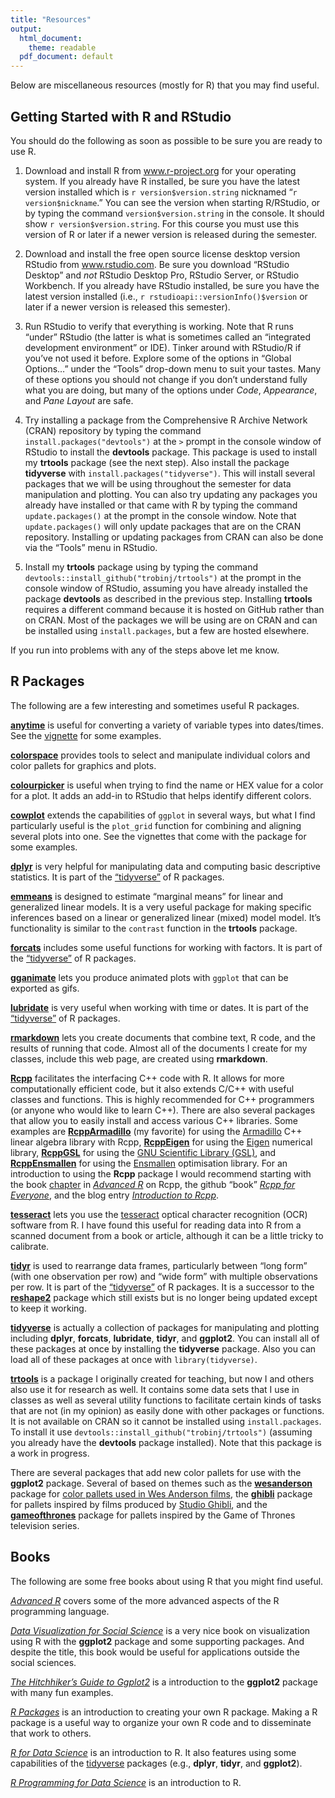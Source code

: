 ---
title: "Resources"
output:
  html_document:
    theme: readable
  pdf_document: default
---

Below are miscellaneous resources (mostly for R) that you may find useful.

## Getting Started with R and RStudio

You should do the following as soon as possible to be sure you are ready to use R. 

1. Download and install R from [www.r-project.org](https://www.r-project.org) for your operating system. If you already have R installed, be sure you have the latest version installed which is `r version$version.string` nicknamed "`r version$nickname`." You can see the version when starting R/RStudio, or by typing the command `version$version.string` in the console. It should show ``r version$version.string``. For this course you must use this version of R or later if a newer version is released during the semester. 

0. Download and install the free open source license desktop version RStudio from [www.rstudio.com](https://www.rstudio.com). Be sure you download "RStudio Desktop" and *not* RStudio Desktop Pro, RStudio Server, or RStudio Workbench. If you already have RStudio installed, be sure you have the latest version installed (i.e., `r rstudioapi::versionInfo()$version` or later if a newer version is released this semester).

0. Run RStudio to verify that everything is working. Note that R runs "under" RStudio (the latter is what is sometimes called an "integrated development environment" or IDE). Tinker around with RStudio/R if you've not used it before. Explore some of the options in "Global Options..." under the "Tools" drop-down menu to suit your tastes. Many of these options you should not change if you don't understand fully what you are doing, but many of the options under *Code*, *Appearance*, and *Pane Layout* are safe. 

0. Try installing a package from the Comprehensive R Archive Network (CRAN) repository by typing the command `install.packages("devtools")` at the `>` prompt in the console window of RStudio to install the **devtools** package. This package is used to install my **trtools** package (see the next step). Also install the package **tidyverse** with `install.packages("tidyverse")`. This will install several packages that we will be using throughout the semester for data manipulation and plotting. You can also try updating any packages you already have installed or that came with R by typing the command `update.packages()` at the prompt in the console window. Note that `update.packages()` will only update packages that are on the CRAN repository. Installing or updating packages from CRAN can also be done via the "Tools" menu in RStudio. 

0. Install my **trtools** package using by typing the command `devtools::install_github("trobinj/trtools")` at the prompt in the console window of RStudio, assuming you have already installed the package **devtools** as described in the previous step. Installing **trtools** requires a different command because it is hosted on GitHub rather than on CRAN. Most of the packages we will be using are on CRAN and can be installed using `install.packages`, but a few are hosted elsewhere. 

If you run into problems with any of the steps above let me know.

## R Packages

The following are a few interesting and sometimes useful R packages. 

[**anytime**](https://cran.r-project.org/web/packages/anytime/index.html) is useful for converting a variety of variable types into dates/times. See the [vignette](https://cran.r-project.org/web/packages/anytime/vignettes/anytime-introduction.pdf) for some examples. 

[**colorspace**](http://colorspace.r-forge.r-project.org) provides tools to select and manipulate individual colors and color pallets for graphics and plots.

[**colourpicker**](https://github.com/daattali/colourpicker) is useful when trying to find the name or HEX value for a color for a plot. It adds an add-in to RStudio that helps identify different colors. 

[**cowplot**](https://cran.r-project.org/web/packages/cowplot/index.html) extends the capabilities of `ggplot` in several ways, but what I find particularly useful is the `plot_grid` function for combining and aligning several plots into one. See the vignettes that come with the package for some examples. 

[**dplyr**](http://dplyr.tidyverse.org) is very helpful for manipulating data and computing basic descriptive statistics. It is part of the ["tidyverse"](https://www.tidyverse.org) of R packages. 

[**emmeans**](https://cran.r-project.org/web/packages/emmeans/index.html) is designed to estimate "marginal means" for linear and generalized linear models. It is a very useful package for making specific inferences based on a linear or generalized linear (mixed) model model. It's functionality is similar to the `contrast` function in the **trtools** package. 

[**forcats**](https://github.com/tidyverse/forcats) includes some useful functions for working with factors. It is part of the ["tidyverse"](https://www.tidyverse.org) of R packages.

[**gganimate**](https://github.com/thomasp85/gganimate) lets you produce animated plots with `ggplot` that can be exported as gifs.

[**lubridate**](http://lubridate.tidyverse.org) is very useful when working with time or dates. It is part of the ["tidyverse"](https://www.tidyverse.org) of R packages. 

[**rmarkdown**](http://rmarkdown.rstudio.com) lets you create documents that combine text, R code, and the results of running that code. Almost all of the documents I create for my classes, include this web page, are created using **rmarkdown**. 

[**Rcpp**](http://dirk.eddelbuettel.com/code/rcpp.html) facilitates the interfacing C++ code with R. It allows for more computationally efficient code, but it also extends C/C++ with useful classes and functions. This is highly recommended for C++ programmers (or anyone who would like to learn C++). There are also several packages that allow you to easily install and access various C++ libraries. Some examples are [**RcppArmadillo**](http://dirk.eddelbuettel.com/code/rcpp.armadillo.html) (my favorite) for using the [Armadillo](http://arma.sourceforge.net) C++ linear algebra library with Rcpp, [**RcppEigen**](http://dirk.eddelbuettel.com/code/rcpp.eigen.html) for using the [Eigen](http://eigen.tuxfamily.org/index.php?title=Main_Page) numerical library, [**RcppGSL**](http://dirk.eddelbuettel.com/code/rcpp.gsl.html) for using the [GNU Scientific Library (GSL)](https://www.gnu.org/software/gsl), and [**RcppEnsmallen**](https://cran.r-project.org/web/packages/RcppEnsmallen/index.html) for using the [Ensmallen](https://github.com/mlpack/ensmallen) optimisation library. For an introduction to using the **Rcpp** package I would recommend starting with the book [chapter](http://adv-r.had.co.nz/Rcpp.html) in [*Advanced R*](http://r-pkgs.had.co.nz) on Rcpp, the github "book" [*Rcpp for Everyone*](https://teuder.github.io/rcpp4everyone_en), and the blog entry [*Introduction to Rcpp*](https://zenglix.github.io/Rcpp_basic).

[**tesseract**](https://cran.r-project.org/web/packages/tesseract/index.html) lets you use the [tesseract](https://en.wikipedia.org/wiki/Tesseract_(software)) optical character recognition (OCR) software from R. I have found this useful for reading data into R from a scanned document from a book or article, although it can be a little tricky to calibrate. 

[**tidyr**](http://tidyr.tidyverse.org) is used to rearrange data frames, particularly between "long form" (with one observation per row) and "wide form" with multiple observations per row. It is part of the ["tidyverse"](https://www.tidyverse.org) of R packages. It is a successor to the [**reshape2**](https://github.com/hadley/reshape) package which still exists but is no longer being updated except to keep it working.  

[**tidyverse**](https://www.tidyverse.org/) is actually a collection of packages for manipulating and plotting including **dplyr**, **forcats**, **lubridate**, **tidyr**, and **ggplot2**. You can install all of these packages at once by installing the **tidyverse** package. Also you can load all of these packages at once with `library(tidyverse)`. 

[**trtools**](https://github.com/trobinj/trtools) is a package I originally created for teaching, but now I and others also use it for research as well. It contains some data sets that I use in classes as well as several utility functions to facilitate certain kinds of tasks that are not (in my opinion) as easily done with other packages or functions. It is not available on CRAN so it cannot be installed using `install.packages`. To install it use `devtools::install_github("trobinj/trtools")` (assuming you already have the **devtools** package installed). Note that this package is a work in progress. 

There are several packages that add new color pallets for use with the **ggplot2** package. Several of based on themes such as the [**wesanderson**](https://github.com/karthik/wesanderson) package for [color pallets used in Wes Anderson films](https://wesandersonpalettes.tumblr.com), the [**ghibli**](https://github.com/ewenme/ghibli) package for pallets inspired by films produced by [Studio Ghibli](https://en.wikipedia.org/wiki/Studio_Ghibli), and the [**gameofthrones**](https://github.com/aljrico/gameofthrones) package for pallets inspired by the Game of Thrones television series. 

## Books

The following are some free books about using R that you might find useful. 

[*Advanced R*](http://r-pkgs.had.co.nz) covers some of the more advanced aspects of the R programming language. 

[*Data Visualization for Social Science*](http://socviz.co) is a very nice book on visualization using R with the **ggplot2** package and some supporting packages. And despite the title, this book would be useful for applications outside the social sciences.

[*The Hitchhiker's Guide to Ggplot2*](https://leanpub.com/hitchhikers_ggplot2) is a introduction to the **ggplot2** package with many fun examples.  

[*R Packages*](http://r-pkgs.had.co.nz) is an introduction to creating your own R package. Making a R package is a useful way to organize your own R code and to disseminate that work to others. 

[*R for Data Science*](http://r4ds.had.co.nz) is an introduction to R. It also features using some capabilities of the [tidyverse](www.tidyverse.org) packages (e.g., **dplyr**, **tidyr**, and **ggplot2**).

[*R Programming for Data Science*](https://www.cs.upc.edu/~robert/teaching/estadistica/rprogramming.pdf) is an introduction to R.
